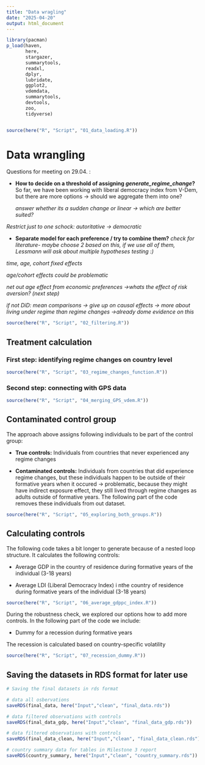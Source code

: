 ```yaml
---
title: "Data wragling"
date: "2025-04-20"
output: html_document 
---
```


```r

library(pacman)
p_load(haven,
       here,
       stargazer,
       summarytools,
       readxl,
       dplyr,
       lubridate,
       ggplot2,
       vdemdata,
       summarytools,
       devtools,
       zoo,
       tidyverse)


source(here("R", "Script", "01_data_loading.R"))

```

# Data wrangling

Questions for meeting on 29.04. :

-   **How to decide on a threshold of assigning *generate_regime_change*?** So far, we have been working with liberal democracy index from V-Dem, but there are more options -\> should we aggregate them into one?

    *answer whether its a sudden change or linear -\> which are better suited?*

*Restrict just to one schock: autoritative -\> democratic*

-   **Separate model for each preference / try to combine them?** *check for literature- maybe choose 2 based on this, if we use all of them, Lessmann will ask about multiple hypotheses testing :)*

*time, age, cohort fixed effects*

*age/cohort effects could be problematic*

*net out age effect from economic preferences -\>whats the effect of risk aversion? (next step)*

*if not DiD: mean comparisons -\> give up on causal effects -\> more about living under regime than regime changes -\>already dome evidence on this*

```r
source(here("R", "Script", "02_filtering.R"))
```

## Treatment calculation

### First step: identifying regime changes on country level

```r
source(here("R", "Script", "03_regime_changes_function.R"))
```

### Second step: connecting with GPS data

```r
source(here("R", "Script", "04_merging_GPS_vdem.R"))
```

## Contaminated control group

The approach above assigns following individuals to be part of the control group:

-   **True controls:** Individuals from countries that never experienced any regime changes

-   **Contaminated controls:** Individuals from countries that did experience regime changes, but these individuals happen to be outside of their formative years when it occured -\> problematic, because they might have indirect exposure effect, they still lived through regime changes as adults outside of formative years. The following part of the code removes these individuals from out dataset.

```r
source(here("R", "Script", "05_exploring_both_groups.R"))
```

## Calculating controls

The following code takes a bit longer to generate because of a nested loop structure. It calculates the following controls:

-   Average GDP in the country of residence during formative years of the individual (3-18 years)

-   Average LDI (Liberal Democracy Index) i nthe country of residence during formative years of the individual (3-18 years)

```r

source(here("R", "Script", "06_average_gdppc_index.R"))
```

During the robustness check, we explored our options how to add more controls. In the following part of the code we include:

-   Dummy for a recession during formative years

The recession is calculated based on country-specific volatility

```r

source(here("R", "Script", "07_recession_dummy.R"))
```

## Saving the datasets in RDS format for later use

```r
# Saving the final datasets in rds format

# data all osbervations
saveRDS(final_data, here("Input","clean", "final_data.rds"))

# data filtered observations with controls
saveRDS(final_data_gdp, here("Input","clean", "final_data_gdp.rds"))

# data filtered observations with controls
saveRDS(final_data_clean, here("Input","clean", "final_data_clean.rds"))

# country summary data for tables in Milestone 3 report
saveRDS(country_summary, here("Input","clean", "country_summary.rds"))

```
